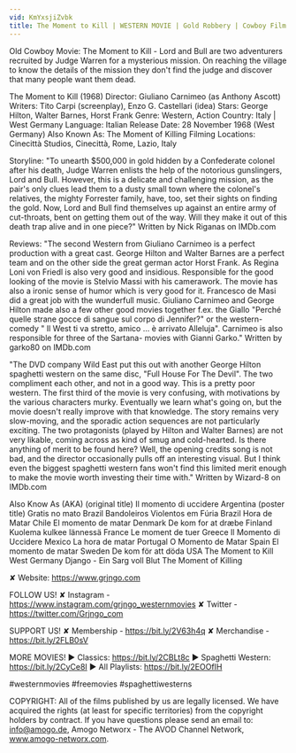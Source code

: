 ```yaml
---
vid: KmYxsjiZvbk
title: The Moment to Kill | WESTERN MOVIE | Gold Robbery | Cowboy Film
---
```


Old Cowboy Movie: The Moment to Kill - Lord and Bull are two adventurers recruited by Judge Warren for a mysterious mission. On reaching the village to know the details of the mission they don't find the judge and discover that many people want them dead.

The Moment to Kill (1968)
Director: Giuliano Carnimeo (as Anthony Ascott)
Writers: Tito Carpi (screenplay), Enzo G. Castellari (idea) 
Stars: George Hilton, Walter Barnes, Horst Frank
Genre: Western, Action
Country: Italy | West Germany
Language: Italian
Release Date: 28 November 1968 (West Germany) 
Also Known As: The Moment of Killing 
Filming Locations: Cinecittà Studios, Cinecittà, Rome, Lazio, Italy

Storyline:
"To unearth $500,000 in gold hidden by a Confederate colonel after his death, Judge Warren enlists the help of the notorious gunslingers, Lord and Bull. However, this is a delicate and challenging mission, as the pair's only clues lead them to a dusty small town where the colonel's relatives, the mighty Forrester family, have, too, set their sights on finding the gold. Now, Lord and Bull find themselves up against an entire army of cut-throats, bent on getting them out of the way. Will they make it out of this death trap alive and in one piece?" Written by Nick Riganas on IMDb.com 

Reviews:
"The second Western from Giuliano Carnimeo is a perfect production with a great cast. George Hilton and Walter Barnes are a perfect team and on the other side the great german actor Horst Frank. As Regina Loni von Friedl is also very good and insidious. Responsible for the good looking of the movie is Stelvio Massi with his camerawork. The movie has also a ironic sense of humor which is very good for it. Francesco de Masi did a great job with the wunderfull music. Giuliano Carnimeo and George Hilton made also a few other good movies together f.ex. the Giallo "Perché quelle strane gocce di sangue sul corpo di Jennifer?" or the western- comedy " Il West ti va stretto, amico ... è arrivato Alleluja". Carnimeo is also responsible for three of the Sartana- movies with Gianni Garko." Written by garko80 on IMDb.com 

"The DVD company Wild East put this out with another George Hilton spaghetti western on the same disc, "Full House For The Devil". The two compliment each other, and not in a good way. This is a pretty poor western. The first third of the movie is very confusing, with motivations by the various characters murky. Eventually we learn what's going on, but the movie doesn't really improve with that knowledge. The story remains very slow-moving, and the sporadic action sequences are not particularly exciting. The two protagonists (played by Hilton and Walter Barnes) are not very likable, coming across as kind of smug and cold-hearted. Is there anything of merit to be found here? Well, the opening credits song is not bad, and the director occasionally pulls off an interesting visual. But I think even the biggest spaghetti western fans won't find this limited merit enough to make the movie worth investing their time with." Written by Wizard-8 on IMDb.com 

Also Know As (AKA)
(original title) Il momento di uccidere
Argentina (poster title) Gratis no mato
Brazil Bandoleiros Violentos em Fúria
Brazil Hora de Matar
Chile El momento de matar
Denmark De kom for at dræbe
Finland Kuolema kulkee lännessä
France Le moment de tuer
Greece Il Momento di Uccidere
Mexico La hora de matar
Portugal O Momento de Matar
Spain El momento de matar
Sweden De kom för att döda
USA The Moment to Kill
West Germany Django - Ein Sarg voll Blut
The Moment of Killing

✘ Website: https://www.grjngo.com

FOLLOW US!
✘ Instagram - https://www.instagram.com/grjngo_westernmovies
✘ Twitter - https://twitter.com/Grjngo_com

SUPPORT US!
✘ Membership - https://bit.ly/2V63h4q
✘ Merchandise - https://bit.ly/2FLB0sV

MORE MOVIES! 
► Classics: https://bit.ly/2CBLt8c 
► Spaghetti Western: https://bit.ly/2CyCe8I 
► All Playlists: https://bit.ly/2EOOfIH 

#westernmovies #freemovies #spaghettiwesterns

COPYRIGHT: All of the films published by us are legally licensed. We have acquired the rights (at least for specific territories) from the copyright holders by contract. If you have questions please send an email to: info@amogo.de, Amogo Networx - The AVOD Channel Network, www.amogo-networx.com.